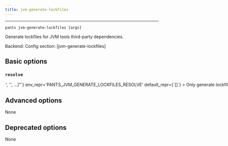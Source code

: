 ```yaml
---
title: jvm-generate-lockfiles
---
```



---

```
pants jvm-generate-lockfiles [args]
```

Generate lockfiles for JVM tools third-party dependencies.

Backend: <span className="color--primary"></span>
Config section: <span className="color--primary">[jvm-generate-lockfiles]</span>

<span className={styles.options}>

## Basic options


### `resolve`

<Option
  cli_repr={`--jvm-generate-lockfiles-resolve="['<str>', '<str>', ...]"`}
  env_repr='PANTS_JVM_GENERATE_LOCKFILES_RESOLVE'
  default_repr={`[]`}
>

Only generate lockfiles for the specified resolve(s).

Resolves are the logical names for tool lockfiles which are the options scope for that tool such as `junit`.

For example, you can run `./pants jvm-generate-lockfiles --resolve=junit to only generate lockfiles for the `junit` tool.

If you specify an invalid resolve name, like &#x27;fake&#x27;, Pants will output all possible values.

If not specified, Pants will generate lockfiles for all resolves.

</Option>

## Advanced options

None

## Deprecated options

None


</span>